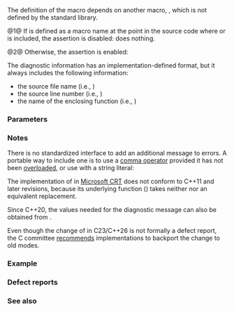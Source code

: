 {{title|assert}}
{{cpp/error/navbar}}
{{dcl begin}}
{{dcl header|cassert}}
{{dcl h|Disabled assertion}}
{{dcl rev begin|num=1}}
{{dcl|until=c++26|
#define assert(condition) ((void)0)
}}
{{dcl|since=c++26|
#define assert(...)       ((void)0)
}}
{{dcl rev end}}
{{dcl h|Enabled assertion}}
{{dcl rev begin|num=2}}
{{dcl|until=c++26|
#define assert(condition) /* unspecified */
}}
{{dcl|since=c++26|
#define assert(...)       /* unspecified */
}}
{{dcl rev end}}
{{dcl end}}

The definition of the macro {{tt|assert}} depends on another macro, {{c|NDEBUG}}, which is not defined by the standard library.

@1@ If {{c|NDEBUG}} is defined as a macro name at the point in the source code where {{header|cassert}} or {{ltt|cpp/header/cassert|&lt;assert.h&gt;}} is included, the assertion is disabled: {{tt|assert}} does nothing.

@2@ Otherwise, the assertion is enabled:
{{rev begin}}
{{rev|until=c++26|
{{tt|assert}} checks if its argument (which must have scalar type):
* If the argument compares unequal to zero, there are no further effects.
* Otherwise, {{tt|assert}} creates a diagnostic on the standard error stream and calls {{lc|std::abort()}}.
}}
{{rev|since=c++26|
{{tt|assert}} puts a diagnostic test into programs and expands to an expression of type {{c/core|void}}. {{c|__VA_ARGS__}} is evaluated and [[cpp/language/implicit conversion#Contextual conversions|contextually converted to {{c/core|bool}}]]:
* If the evaluation yields {{c|true}}, there are no further effects.
* Otherwise, {{tt|assert}} creates a diagnostic on the standard error stream and calls {{lc|std::abort()}}.
}}
{{rev end}}

The diagnostic information has an implementation-defined format, but it always includes the following information:
{{rev begin}}
{{rev|until=c++26|
* the text of {{c|condition}}
}}
{{rev|since=c++26|
* {{c|#__VA_ARGS__}}
}}
{{rev end}}
* the source file name (i.e., {{box|{{ltt|cpp/preprocessor/replace#Predefined macros|__FILE__}}}})
* the source line number (i.e., {{box|{{ltt|cpp/preprocessor/replace#Predefined macros|__LINE__}}}})
* the name of the enclosing function (i.e., {{box|{{ltt|cpp/language/function#func|__func__}}}})

{{rrev|since=c++11|
The expression {{c|assert(E)}} is guaranteed to be a {{lsd|cpp/language/constant expression#Constant subexpression}}, if either
* {{c|NDEBUG}} is defined at the point where {{tt|assert}} is last defined or redefined, or
* {{c|E}}, [[cpp/language/implicit conversion#Contextual conversions|contextually converted to {{c/core|bool}}]], is a constant subexpression that evaluates to {{c|true}}.
}}

===Parameters===
{{par begin}}
{{par|condition|expression of scalar type}}
{{par end}}

===Notes===
{{rrev|until=c++26|
Because {{tt|assert}} is a [[cpp/preprocessor/replace|function-like macro]], commas anywhere in the argument that are not protected by parentheses are interpreted as macro argument separators. Such commas are often found in template argument lists and list-initialization:
{{source|1=
assert(std::is_same_v&lt;int, int&gt;);        // error: assert does not take two arguments
assert((std::is_same_v&lt;int, int&gt;));      // OK: one argument
static_assert(std::is_same_v&lt;int, int&gt;); // OK: not a macro

std::complex&lt;double&gt; c;
assert(c == std::complex&lt;double&gt;{0, 0});   // error
assert((c == std::complex&lt;double&gt;{0, 0})); // OK
}}
}}

There is no standardized interface to add an additional message to {{tt|assert}} errors. A portable way to include one is to use a [[cpp/language/operator other#Built-in comma operator|comma operator]] provided it has not been [[cpp/language/operators|overloaded]], or use {{tt|&amp;&amp;}} with a string literal:

{{source|1=
assert(("There are five lights", 2 + 2 == 5));
assert(2 + 2 == 5 &amp;&amp; "There are five lights");
}}

The implementation of {{tt|assert}} in [https://learn.microsoft.com/en-us/cpp/c-runtime-library/reference/assert-macro-assert-wassert Microsoft CRT] does not conform to C++11 and later revisions, because its underlying function ({{tt|_wassert}}) takes neither {{c|__func__}} nor an equivalent replacement.

Since C++20, the values needed for the diagnostic message can also be obtained from {{l2tf std|cpp/utility/source_location/current}}.

Even though the change of {{tt|assert}} in C23/C++26 is not formally a defect report, the C committee [https://www.open-std.org/jtc1/sc22/wg14/www/previous.html recommends] implementations to backport the change to old modes.

===Example===
{{example
|
|code=
#include &lt;iostream&gt;
// uncomment to disable assert()
// #define NDEBUG
#include &lt;cassert&gt;

// Use (void) to silence unused warnings.
#define assertm(exp, msg) assert((void(msg), exp))

int main()
{
    assert(2 + 2 == 4);
    std::cout &lt;&lt; "Checkpoint #1\n";
    
    assert((void("void helps to avoid 'unused value' warning"), 2 * 2 == 4));
    std::cout &lt;&lt; "Checkpoint #2\n";
    
    assert((010 + 010 == 16) &amp;&amp; "Yet another way to add an assert message");
    std::cout &lt;&lt; "Checkpoint #3\n";
    
    assertm((2 + 2) % 3 == 1, "Success");
    std::cout &lt;&lt; "Checkpoint #4\n";
    
    assertm(2 + 2 == 5, "Failed"); // assertion fails
    std::cout &lt;&lt; "Execution continues past the last assert\n"; // No output
}
|p=true
|output=
Checkpoint #1
Checkpoint #2
Checkpoint #3
Checkpoint #4
main.cpp:23: int main(): Assertion `((void)"Failed", 2 + 2 == 5)' failed.
Aborted
}}

===Defect reports===
{{dr list begin}}
{{dr list item|wg=lwg|dr=2234|std=C++11|before={{tt|assert}} could not be used in constant expression|after=can be used}}
{{dr list end}}

===See also===
{{dsc begin}}
{{dsc inc|cpp/language/dsc static_assert}}
{{dsc inc|cpp/utility/program/dsc abort}}
{{dsc see c|c/error/assert}}
{{dsc end}}

{{langlinks|de|es|fr|it|ja|pt|ru|zh}}